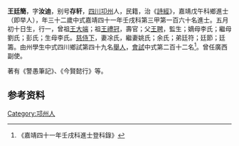 {{明清人物信息框
| 姓名 = 王廷簡
| 原名 =
| 圖片名稱= 
| 圖片大小 =
| 圖片說明 = 
| 最高職務 =
| 國家 = 大明广西按察司副使
| 爵位 =
| 籍貫 = [[四川|四川]][[卭州|卭州]]
| 族裔 = 
| 字號 = 
| 諡號 =
| 出生日期 = 五月初十日
| 出生地點 =
| 逝世日期 = 卒年不詳 
| 逝世地點 =
| 墓葬 =
| 配偶 = 凃氏、姚氏、余氏
| 親屬 = 曾祖[[王大端|王大端]]，祖[[王禮冠|王禮冠]]，父[[王聘|王聘]]，嫡母李氏；繼母劉氏；彭氏；生母李氏
| 出身 =
* 嘉靖四十一年壬戌科同進士出身
| 經歷 =
| 著作 = 
}}
'''王廷簡'''{{BD|1531年||？年||}}，字'''汝迪'''，别号'''存轩'''，[[四川|四川]][[卭州|卭州]]人，民籍，治《[[詩經|詩經]]》，嘉靖戊午科鄉進士（即举人），年三十二歲中式嘉靖四十一年壬戌科第三甲第一百六十名進士。五月初十日生，行一，曾祖[[王大端|王大端]]；祖[[王禮冠|王禮冠]]，壽官；父[[王聘|王聘]]，監生；嫡母李氏；繼母劉氏；彭氏；生母李氏。[[慈侍下|慈侍下]]，妻凃氏，繼妻姚氏；余氏；弟廷符；廷節；廷籌。由州學生中式四川鄉試第四十九名[[舉人|舉人]]，[[會試|會試]]中式第二百十二名<ref>《嘉靖四十一年壬戌科進士登科錄》</ref>。曾任廣西副使。

著有《警愚筆記》、《今賢懿行》等。

== 参考资料 ==
{{reflist}}

{{嘉靖四十一年壬戌科殿试金榜}}

{{Authority control}}
{{DEFAULTSORT:}}
[[Category:邛州人|Category:邛州人]]


{{明朝人物小作品}}